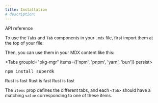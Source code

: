 ```yaml
---
title: Installation
# description:
---
```


API reference

To use the `Tabs` and `Tab` components in your `.mdx` file, first import them at the top of your file:

Then, you can use them in your MDX content like this:


<Tabs groupId="pkg-mgr" items={['npm', 'pnpm', 'yarn', 'bun']} persist>
  <Tab value="npm">
    <CodeBlock lang="bash" keepBackground>
      <Pre>npm install superdk</Pre>
    </CodeBlock>
  </Tab>
  <Tab value="pnpm">Rust is fast</Tab>
  <Tab value="yarn">Rust is fast</Tab>
  <Tab value="bun">Rust is fast</Tab>
</Tabs>

The `items` prop defines the different tabs, and each `<Tab>` should have a matching `value` corresponding to one of these items.
